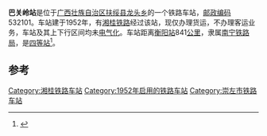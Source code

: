 {{noteTA
|1=zh-cn:始发车次; zh-hk:列車班次;
|2=zh-cn:车次; zh-hk:班次;
}}
{{Infobox China railway station 
|车站名称 = 巴关岭站
|车站名称拼音 = 
|车站地址 = [[广西壮族自治区|广西壮族自治区]][[扶绥县|扶绥县]]
|归属 = [[南宁铁路局|南宁铁路局]]
|车站等级 = [[四等站_(中铁)|四等站]]
|线路 = [[湘桂铁路|湘桂铁路]]
}}
'''巴关岭站'''是位于[[广西壮族自治区|广西壮族自治区]][[扶绥县|扶绥县]][[龙头乡|龙头乡]]的一个铁路车站，[[邮政编码|邮政编码]]532101。车站建于1952年，有[[湘桂铁路|湘桂铁路]]经过该站，现仅办理货运，不办理客运业务，车站及其上下行区间均未[[电气化|电气化]]。车站距离[[衡阳站|衡阳站]]841[[公里|公里]]，隶属[[南宁铁路局|南宁铁路局]]，是[[四等站_(中铁)|四等站]]<ref>{{Cite book|title=中国铁路站名词典|last=孙本祥主编|first=|publisher=北京：[[中国铁道出版社|中国铁道出版社]]|year=2003.04|isbn=7-113-03941-3|location=|pages=480}}</ref>。

==参考==
{{reflist}}

{{start rail box}}
{{s-inop|[[维罗站|维罗站]]}}
{{s-line|[[湘桂铁路|湘桂铁路]]}}
{{s-inop|[[扶绥站|扶绥站]]}}
{{end box}}
{{湘桂铁路}}

[[Category:湘桂铁路车站|Category:湘桂铁路车站]]
[[Category:1952年启用的铁路车站|Category:1952年启用的铁路车站]]
[[Category:崇左市铁路车站|Category:崇左市铁路车站]]


{{铁路车站小作品}}
{{广西小作品}}